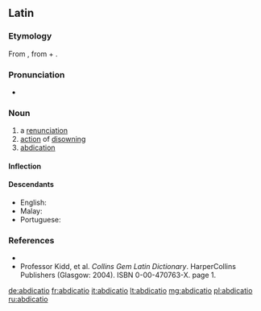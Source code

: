 ==Latin==

===Etymology===
From {{term/t|la|abdicō||deny, refuse; renounce}}, from {{term|ab||of, from, by|lang=la}} + {{term/t|la|dicō||dedicate}}.

===Pronunciation===
* {{la-pronunc|abdicātiō}}

===Noun===
{{la-noun|abdicātiō|abdicationis|abdicātiōnis|f|third}}

# a [[renunciation]] 
# [[action]] of [[disowning]]
# [[abdication]]

====Inflection====
{{la-decl-3rd|abdicātiō|abdicātiōn}}

====Descendants====
* English: {{l/en|abdication}}
* Malay: {{l|ms|abdikasi}}
* Portuguese: {{l/pt|abdicação}}

===References===
* {{R:L&S}}
* Professor Kidd, et al. ''Collins Gem Latin Dictionary''. HarperCollins Publishers (Glasgow: 2004). ISBN 0-00-470763-X. page 1.

[[de:abdicatio]]
[[fr:abdicatio]]
[[it:abdicatio]]
[[lt:abdicatio]]
[[mg:abdicatio]]
[[pl:abdicatio]]
[[ru:abdicatio]]